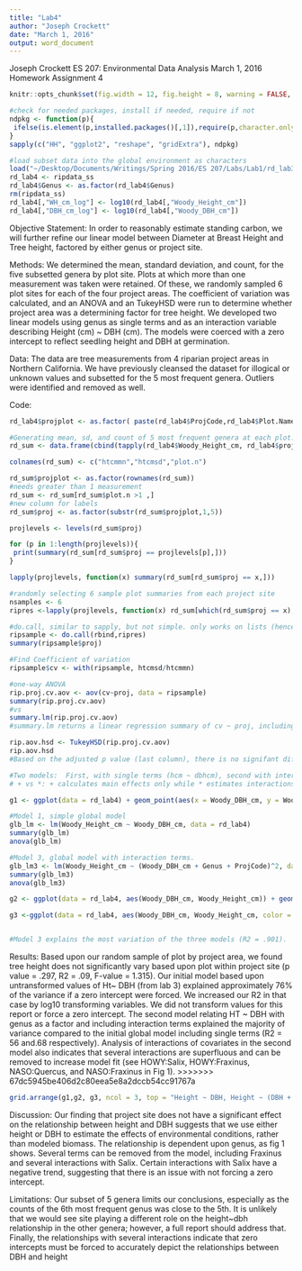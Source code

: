 ```yaml
---
title: "Lab4"
author: "Joseph Crockett"
date: "March 1, 2016"
output: word_document
---
```

Joseph Crockett
ES 207: Environmental Data Analysis
March 1, 2016
Homework Assignment 4

```r
knitr::opts_chunk$set(fig.width = 12, fig.height = 8, warning = FALSE, message = FALSE)

#check for needed packages, install if needed, require if not
ndpkg <- function(p){
 ifelse(is.element(p,installed.packages()[,1]),require(p,character.only = T), install.packages(p, dep = T))
}
sapply(c("HH", "ggplot2", "reshape", "gridExtra"), ndpkg)

#load subset data into the global environment as characters
load("~/Desktop/Documents/Writings/Spring 2016/ES 207/Labs/Lab1/rd_lab3.rda")
rd_lab4 <- ripdata_ss
rd_lab4$Genus <- as.factor(rd_lab4$Genus)
rm(ripdata_ss)
rd_lab4[,"WH_cm_log"] <- log10(rd_lab4[,"Woody_Height_cm"])
rd_lab4[,"DBH_cm_log"] <- log10(rd_lab4[,"Woody_DBH_cm"])
```

Objective Statement:
In order to reasonably estimate standing carbon, we will further refine our linear model between Diameter at Breast Height and Tree height, factored by either genus or project site.

Methods:
We determined the mean, standard deviation, and count, for the five subsetted genera by plot site.  Plots at which more than one measurement was taken were retained.  Of these, we randomly sampled 6 plot sites for each of the four project areas.  The coefficient of variation was calculated, and an ANOVA and an TukeyHSD were run to determine whether project area was a determining factor for tree height.
We developed two linear models using genus as single terms and as an interaction variable describing Height (cm) ~ DBH (cm). The models were coerced with a zero intercept to reflect seedling height and DBH at germination.

Data:
The data are tree measurements from 4 riparian project areas in Northern California. We have previously cleansed the dataset for illogical or unknown values and subsetted for the 5 most frequent genera.  Outliers were identified and removed as well.  

Code:

```r
rd_lab4$projplot <- as.factor( paste(rd_lab4$ProjCode,rd_lab4$Plot.Name))

#Generating mean, sd, and count of 5 most frequent genera at each plot.
rd_sum <- data.frame(cbind(tapply(rd_lab4$Woody_Height_cm, rd_lab4$projplot, mean), tapply(rd_lab4$Woody_Height_cm,rd_lab4$projplot,sd),tapply(rd_lab4$Woody_Height_cm,rd_lab4$projplot,length)))

colnames(rd_sum) <- c("htcmmn","htcmsd","plot.n")

rd_sum$projplot <- as.factor(rownames(rd_sum))
#needs greater than 1 measurement
rd_sum <- rd_sum[rd_sum$plot.n >1 ,]
#new column for labels
rd_sum$proj <- as.factor(substr(rd_sum$projplot,1,5))

projlevels <- levels(rd_sum$proj)

for (p in 1:length(projlevels)){
 print(summary(rd_sum[rd_sum$proj == projlevels[p],]))
}

lapply(projlevels, function(x) summary(rd_sum[rd_sum$proj == x,]))

#randomly selecting 6 sample plot summaries from each project site
nsamples <- 6
ripres <-lapply(projlevels, function(x) rd_sum[which(rd_sum$proj == x),][sample(nrow(rd_sum[which(rd_sum$proj ==x),]),nsamples),])

#do.call, similar to sapply, but not simple. only works on lists (hence lapply). Combining by each value (1-4) by rows.
ripsample <- do.call(rbind,ripres)
summary(ripsample$proj)

#Find Coefficient of variation
ripsample$cv <- with(ripsample, htcmsd/htcmmn)

#one-way ANOVA 
rip.proj.cv.aov <- aov(cv~proj, data = ripsample)
summary(rip.proj.cv.aov)
#vs
summary.lm(rip.proj.cv.aov)
#summary.lm returns a linear regression summary of cv ~ proj, including expanded coefficients, std. error, r2, residuals, p and t values.  Summary of the anova returns proj as a single variable, the residuals, sum of squares, mean squares, f value and degrees of freedom.  

rip.aov.hsd <- TukeyHSD(rip.proj.cv.aov)
rip.aov.hsd
#Based on the adjusted p value (last column), there is no signifant difference between sites. From the one-way ANOVA, the predictors do not have a significant impact on the response.

```

```r
#Two models:  First, with single terms (hcm ~ dbhcm), second with interaction (hcm ~ dbhcm * genus).  Looking first at hcm ~ dbhcm by Genus group.
# + vs *: + calculates main effects only while * estimates interactions between factors.

g1 <- ggplot(data = rd_lab4) + geom_point(aes(x = Woody_DBH_cm, y = Woody_Height_cm, color = Genus, shape = ProjCode)) + theme_minimal() + labs(title = "", x = "DBH, cm", y = "Height, cm") + theme(legend.position = "none",axis.text.x = element_text(angle = 90, size = 5), axis.text.y = element_text(size = 5)) + geom_smooth(aes(x = Woody_DBH_cm, y = Woody_Height_cm), formula = y~x, method = "lm")

#Model 1, simple global model
glb_lm <- lm(Woody_Height_cm ~ Woody_DBH_cm, data = rd_lab4)
summary(glb_lm)
anova(glb_lm)

#Model 3, global model with interaction terms.
glb_lm3 <- lm(Woody_Height_cm ~ (Woody_DBH_cm + Genus + ProjCode)^2, data = rd_lab4)
summary(glb_lm3)
anova(glb_lm3)

g2 <- ggplot(data = rd_lab4, aes(Woody_DBH_cm, Woody_Height_cm)) + geom_point(aes(color = Genus, shape = ProjCode)) + geom_smooth(method = "lm", formula = y ~ x ) + theme_minimal()+ facet_grid(ProjCode ~ Genus) + theme(legend.position = "top", legend.direction = "horizontal", axis.text.x = element_text(angle = 90, size = 5), axis.text.y = element_text(size = 5)) 

g3 <-ggplot(data = rd_lab4, aes(Woody_DBH_cm, Woody_Height_cm, color = Genus, shape = ProjCode))+ theme_minimal() + geom_point(, alpha = .7) + geom_smooth(method = "lm", formula = y ~ x, se = F, size =.4) + theme(legend.position = "none",axis.text.x = element_text(angle = 90, size = 5), axis.text.y = element_text(size = 5)) 


#Model 3 explains the most variation of the three models (R2 = .901).  The second model of the single terms indicates that the Fraxinus Genus is a significant predictor; however, model 3 indicates that the Fraxinus and interaction term between Fraxinus and DBH is not significant (pr(>|t|) == .6154 and .3366, respectively).

```

Results:
Based upon our random sample of plot by project area, we found tree height does not significantly vary based upon plot within project site (p value = .297, R2 = .09, F-value =  1.315). Our initial model based upon untransformed values of Ht~ DBH (from lab 3) explained approximately 76% of the variance if a zero intercept were forced.  We increased our R2 in that case by log10 transforming variables.  We did not transform values for this report or force a zero intercept. The second model relating HT ~ DBH with genus as a factor and including interaction terms explained the majority of variance compared to the initial global model including single terms (R2 = 56 and.68 respectively). Analysis of interactions of covariates in the second model also indicates that several interactions are superfluous and can be removed to increase model fit (see HOWY:Salix, HOWY:Fraxinus, NASO:Quercus, and NASO:Fraxinus in Fig 1).
>>>>>>> 67dc5945be406d2c80eea5e8a2dccb54cc91767a

```r
grid.arrange(g1,g2, g3, ncol = 3, top = "Height ~ DBH, Height ~ (DBH + Genus + ProjCode)^2" )
```


Discussion:
Our finding that project site does not have a significant effect on the relationship between height and DBH suggests that we use either height or DBH to estimate the effects of environmental conditions, rather than modeled biomass.  The relationship is dependent upon genus, as fig 1 shows.  Several terms can be removed from the model, including Fraxinus and several interactions with Salix.  Certain interactions with Salix have a negative trend, suggesting that there is an issue with not forcing a zero intercept.


Limitations:
Our subset of 5 genera limits our conclusions, especially as the counts of the 6th most frequent genus was close to the 5th.  It is unlikely that we would see site playing a different role on the height~dbh relationship in the other genera; however, a full report should address that. Finally, the relationships with several interactions indicate that zero intercepts must be forced to accurately depict the relationships between DBH and height